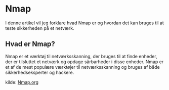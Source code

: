 # Nmap

I denne artikel vil jeg forklare hvad Nmap er og hvordan det kan bruges til at teste sikkerheden på et netværk.

## Hvad er Nmap?

Nmap er et værktøj til netværksskanning, der bruges til at finde enheder, der er tilsluttet et netværk og opdage sårbarheder i disse enheder. Nmap er et af de mest populære værktøjer til netværksskanning og bruges af både sikkerhedseksperter og hackere.



kilde: [Nmap.org](https://nmap.org/)